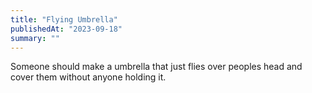 ```yaml
---
title: "Flying Umbrella"
publishedAt: "2023-09-18"
summary: ""
---
```


Someone should make a umbrella that just flies over peoples head and cover them without anyone holding it.

